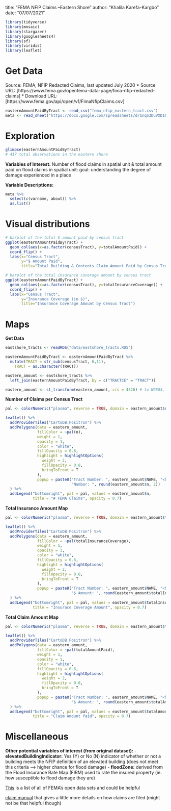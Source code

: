 title: "FEMA NFIP Claims --Eastern Shore"
author: "Khalila Karefa-Kargbo"
date: "07/07/2021"
```r
library(tidyverse)
library(mosaic)
library(stargazer)
library(googlesheets4)
library(sf)
library(viridis)
library(leaflet)
```

# Get Data
Source: FEMA, NFIP Redacted Claims, last updated July 2020
* Source URL: [https://www.fema.gov/openfema-data-page/fima-nfip-redacted-claims]
* Download URL: [https://www.fema.gov/api/open/v1/FimaNfipClaims.csv]

```r
easternAmountPaidByTract <- read_csv("fema_nfip_eastern_tract.csv")
meta <- read_sheet("https://docs.google.com/spreadsheets/d/1nqm3DuVXD1ObbVe_deacvT7uSLdBXfQJo3mkbqDwrVo/edit#gid=5733069", sheet = 'fema_nfip')
```

# Exploration
```r
glimpse(easternAmountPaidByTract)
# 417 total observations in the eastern shore
```

**Variables of Interest:** Number of flood claims in spatial unit & total amount paid on flood claims in spatial unit: goal: understanding the degree of damage experienced in a place

**Variable Descriptions:**
```r
meta %>%
  select(c(varname, about)) %>% 
  as.list()
```

# Visual distributions
```r
# barplot of the total $ amount paid by census tract
ggplot(easternAmountPaidByTract) + 
  geom_col(aes(x=as.factor(censusTract), y=totalAmountPaid)) +
  coord_flip() +
  labs(x="Census Tract",
       y="$ Amount Paid",
       title="Total Building & Contents Claim Amount Paid by Census Tract")
```

```r
# barplot of the total insurance coverage amount by census tract
ggplot(easternAmountPaidByTract) + 
  geom_col(aes(x=as.factor(censusTract), y=totalInsuranceCoverage)) +
  coord_flip() +
  labs(x="Census Tract",
       y="Insurance Coverage (in $)",
       title="Insurance Coverage Amount by Census Tract")
```

# Maps 
**Get Data**
```r
eastshore_tracts <- readRDS("data/eastshore_tracts.RDS")

easternAmountPaidByTract <- easternAmountPaidByTract %>% 
  mutate(TRACT = str_sub(censusTract, 6,11),
    TRACT = as.character(TRACT))

eastern_amount <- eastshore_tracts %>% 
  left_join(easternAmountPaidByTract, by = c("TRACTCE" = "TRACT"))

eastern_amount <- st_transform(eastern_amount, crs = 4326) # to WGS84, given error
```

**Number of Claims per Census Tract**
```r
pal <- colorNumeric("plasma", reverse = TRUE, domain = eastern_amount$n) # viridis

leaflet() %>% 
  addProviderTiles("CartoDB.Positron") %>% 
  addPolygons(data = eastern_amount,
              fillColor = ~pal(n),
              weight = 1,
              opacity = 1,
              color = "white", 
              fillOpacity = 0.6,
              highlight = highlightOptions(
                weight = 2,
                fillOpacity = 0.8,
                bringToFront = T
              ),
              popup = paste0("Tract Number: ", eastern_amount$NAME, "<br>",
                             "Number: ", round(eastern_amount$n, 2))
  ) %>% 
  addLegend("bottomright", pal = pal, values = eastern_amount$n, 
            title = "# FEMA Claims", opacity = 0.7)
```

**Total Insurance Amount Map**
```r
pal <- colorNumeric("plasma", reverse = TRUE, domain = eastern_amount$totalInsuranceCoverage) # viridis

leaflet() %>% 
  addProviderTiles("CartoDB.Positron") %>% 
  addPolygons(data = eastern_amount,
              fillColor = ~pal(totalInsuranceCoverage),
              weight = 1,
              opacity = 1,
              color = "white", 
              fillOpacity = 0.6,
              highlight = highlightOptions(
                weight = 2,
                fillOpacity = 0.8,
                bringToFront = T
              ),
              popup = paste0("Tract Number: ", eastern_amount$NAME, "<br>",
                             "$ Amount: ", round(eastern_amount$totalInsuranceCoverage, 2))
  ) %>% 
  addLegend("bottomright", pal = pal, values = eastern_amount$totalInsuranceCoverage, 
            title = "Insurace Coverage Amount", opacity = 0.7)
```

**Total Claim Amount Map**
```r
pal <- colorNumeric("plasma", reverse = TRUE, domain = eastern_amount$totalAmountPaid) # viridis

leaflet() %>% 
  addProviderTiles("CartoDB.Positron") %>% 
  addPolygons(data = eastern_amount,
              fillColor = ~pal(totalAmountPaid),
              weight = 1,
              opacity = 1,
              color = "white", 
              fillOpacity = 0.6,
              highlight = highlightOptions(
                weight = 2,
                fillOpacity = 0.8,
                bringToFront = T
              ),
              popup = paste0("Tract Number: ", eastern_amount$NAME, "<br>",
                             "$ Amount: ", round(eastern_amount$totalAmountPaid, 2))
  ) %>% 
  addLegend("bottomright", pal = pal, values = eastern_amount$totalAmountPaid, 
            title = "Claim Amount Paid", opacity = 0.7)
```

# Miscellaneous

**Other potential variables of interest (from original dataset):**
- **elevatedBuildingIndicator:** Yes (Y) or No (N) indicator of whether or not a building meets the NFIP definition of an elevated building (does not meet this criteria --> higher chance for flood damage)
- **floodZone:** derived from the Flood Insurance Rate Map (FIRM) used to rate the insured property (ie. how susceptible to flood damage they are)


[This](https://www.fema.gov/about/openfema/data-sets#misc) is a list of all of FEMA's open data sets and could be helpful

[claim manual](https://www.fema.gov/sites/default/files/2020-07/fema_nfip_claims-manual_2020.pdf) that gives a little more details on how claims are filed (might not be that helpful though)
